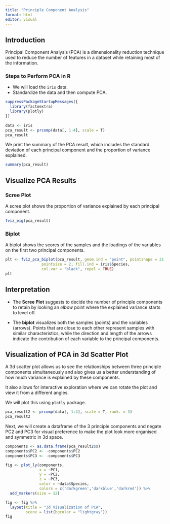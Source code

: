 ```yaml
---
title: "Principle Component Analysis"
format: html
editor: visual
---
```


## Introduction

Principal Component Analysis (PCA) is a dimensionality reduction technique used to reduce the number of features in a dataset while retaining most of the information.

### Steps to Perform PCA in R

-   We will load the `iris` data.
-   Standardize the data and then compute PCA.

```r
suppressPackageStartupMessages({
  library(factoextra)
  library(plotly)
})
  
data <- iris
pca_result <- prcomp(data[, 1:4], scale = T)
pca_result
```

We print the summary of the PCA result, which includes the standard deviation of each principal component and the proportion of variance explained.

```r
summary(pca_result)
```

## Visualize PCA Results

### Scree Plot

A scree plot shows the proportion of variance explained by each principal component.

```r
fviz_eig(pca_result)
```

### Biplot

A biplot shows the scores of the samples and the loadings of the variables on the first two principal components.

```r
plt <- fviz_pca_biplot(pca_result, geom.ind = "point", pointshape = 21, 
                pointsize = 2, fill.ind = iris$Species, 
                col.var = "black", repel = TRUE)
plt
```

## Interpretation

-   The **Scree Plot** suggests to decide the number of principle components to retain by looking an *elbow* point where the explained variance starts to level off.

-   The **biplot** visualizes both the samples (points) and the variables (arrows). Points that are close to each other represent samples with similar characteristics, while the direction and length of the arrows indicate the contribution of each variable to the principal components.

## Visualization of PCA in 3d Scatter Plot

A 3d scatter plot allows us to see the relationships between three principle components simultaneously and also gives us a better understanding of how much variance is explained by these components.

It also allows for interactive exploration where we can rotate the plot and view it from a different angles.

We will plot this using `plotly` package.

```r

pca_result2 <- prcomp(data[, 1:4], scale = T, rank. = 3)
pca_result2
```

Next, we will create a dataframe of the 3 principle components and negate PC2 and PC3 for visual preference to make the plot look more organised and symmetric in 3d space.

```r
components <- as.data.frame(pca_result2$x)
components$PC2 <- -components$PC2
components$PC3 <- -components$PC3
```

```r
fig <- plot_ly(components, 
               x = ~PC1, 
               y = ~PC2, 
               z = ~PC3, 
               color = ~data$Species, 
               colors = c('darkgreen','darkblue','darkred')) %>%
  add_markers(size = 12)

fig <- fig %>%
  layout(title = "3d Visualization of PCA",
         scene = list(bgcolor = "lightgray"))
fig
```
